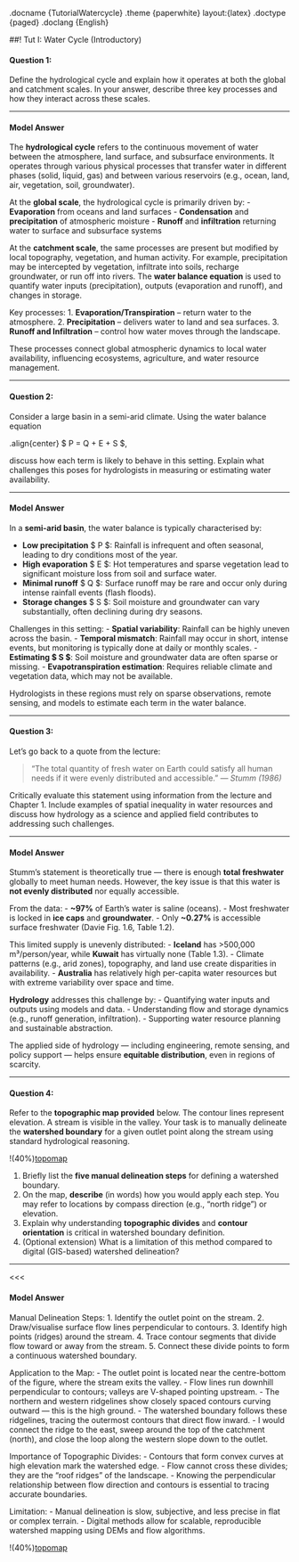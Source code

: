 .docname {TutorialWatercycle}
.theme {paperwhite} layout:{latex}
<!-- Change here to paged/slides/plain to test a different document type -->
.doctype {paged}
.doclang {English}

##! Tut I: Water Cycle (Introductory)

#### Question 1:

Define the hydrological cycle and explain how it operates at both the global and catchment scales.
In your answer, describe three key processes and how they interact across these scales.

---

#### Model Answer

The **hydrological cycle** refers to the continuous movement of water between the atmosphere, land surface, and subsurface environments. It operates through various physical processes that transfer water in different phases (solid, liquid, gas) and between various reservoirs (e.g., ocean, land, air, vegetation, soil, groundwater).

At the **global scale**, the hydrological cycle is primarily driven by:
- **Evaporation** from oceans and land surfaces
- **Condensation** and **precipitation** of atmospheric moisture
- **Runoff** and **infiltration** returning water to surface and subsurface systems

At the **catchment scale**, the same processes are present but modified by local topography, vegetation, and human activity. For example, precipitation may be intercepted by vegetation, infiltrate into soils, recharge groundwater, or run off into rivers. The **water balance equation** is used to quantify water inputs (precipitation), outputs (evaporation and runoff), and changes in storage.

Key processes:
1. **Evaporation/Transpiration** – return water to the atmosphere.
2. **Precipitation** – delivers water to land and sea surfaces.
3. **Runoff and Infiltration** – control how water moves through the landscape.

These processes connect global atmospheric dynamics to local water availability, influencing ecosystems, agriculture, and water resource management.

---

#### Question 2:

Consider a large basin in a semi-arid climate.  Using the water balance equation

.align{center}
    $ P = Q + E + \Delta S $,

discuss how each term is likely to behave in this setting.
Explain what challenges this poses for hydrologists in measuring or estimating water availability.

---

#### Model Answer

In a **semi-arid basin**, the water balance is typically characterised by:

- **Low precipitation** $ P $: Rainfall is infrequent and often seasonal, leading to dry conditions most of the year.
- **High evaporation** $ E $: Hot temperatures and sparse vegetation lead to significant moisture loss from soil and surface water.
- **Minimal runoff** $ Q $: Surface runoff may be rare and occur only during intense rainfall events (flash floods).
- **Storage changes** $ \Delta S $: Soil moisture and groundwater can vary substantially, often declining during dry seasons.

Challenges in this setting:
- **Spatial variability**: Rainfall can be highly uneven across the basin.
- **Temporal mismatch**: Rainfall may occur in short, intense events, but monitoring is typically done at daily or monthly scales.
- **Estimating $ \Delta S $**: Soil moisture and groundwater data are often sparse or missing.
- **Evapotranspiration estimation**: Requires reliable climate and vegetation data, which may not be available.

Hydrologists in these regions must rely on sparse observations, remote sensing, and models to estimate each term in the water balance.

---

#### Question 3:

Let's go back to a quote from the lecture:

> “The total quantity of fresh water on Earth could satisfy all human needs if it were evenly distributed and accessible.”
> — *Stumm (1986)*

Critically evaluate this statement using information from the lecture and Chapter 1.  Include examples of spatial inequality in water resources and discuss how hydrology as a science and applied field contributes to addressing such challenges.

---

#### Model Answer

Stumm’s statement is theoretically true — there is enough **total freshwater** globally to meet human needs. However, the key issue is that this water is **not evenly distributed** nor equally accessible.

From the data:
- **~97%** of Earth’s water is saline (oceans).
- Most freshwater is locked in **ice caps** and **groundwater**.
- Only **~0.27%** is accessible surface freshwater (Davie Fig. 1.6, Table 1.2).

This limited supply is unevenly distributed:
- **Iceland** has >500,000 m³/person/year, while **Kuwait** has virtually none (Table 1.3).
- Climate patterns (e.g., arid zones), topography, and land use create disparities in availability.
- **Australia** has relatively high per-capita water resources but with extreme variability over space and time.

**Hydrology** addresses this challenge by:
- Quantifying water inputs and outputs using models and data.
- Understanding flow and storage dynamics (e.g., runoff generation, infiltration).
- Supporting water resource planning and sustainable abstraction.

The applied side of hydrology — including engineering, remote sensing, and policy support — helps ensure **equitable distribution**, even in regions of scarcity.

---

#### Question 4:

Refer to the **topographic map provided** below. The contour lines represent elevation. A stream is visible in the valley. Your task is to manually delineate the **watershed boundary** for a given outlet point along the stream using standard hydrological reasoning.

!(40%)[topomap](image/tutorial_usgs_catchment.png "A hypothetical topographic map of a catchment")

1. Briefly list the **five manual delineation steps** for defining a watershed boundary.
2. On the map, **describe** (in words) how you would apply each step. You may refer to locations by compass direction (e.g., "north ridge") or elevation.
3. Explain why understanding **topographic divides** and **contour orientation** is critical in watershed boundary definition.
4. (Optional extension) What is a limitation of this method compared to digital (GIS-based) watershed delineation?

---
<<<

#### Model Answer
Manual Delineation Steps:
1. Identify the outlet point on the stream.
2. Draw/visualise surface flow lines perpendicular to contours.
3. Identify high points (ridges) around the stream.
4. Trace contour segments that divide flow toward or away from the stream.
5. Connect these divide points to form a continuous watershed boundary.

Application to the Map:
- The outlet point is located near the centre-bottom of the figure, where the stream exits the valley.
- Flow lines run downhill perpendicular to contours; valleys are V-shaped pointing upstream.
- The northern and western ridgelines show closely spaced contours curving outward — this is the high ground.
- The watershed boundary follows these ridgelines, tracing the outermost contours that direct flow inward.
- I would connect the ridge to the east, sweep around the top of the catchment (north), and close the loop along the western slope down to the outlet.

Importance of Topographic Divides:
- Contours that form convex curves at high elevation mark the watershed edge.
- Flow cannot cross these divides; they are the "roof ridges" of the landscape.
- Knowing the perpendicular relationship between flow direction and contours is essential to tracing accurate boundaries.

Limitation:
- Manual delineation is slow, subjective, and less precise in flat or complex terrain.
- Digital methods allow for scalable, reproducible watershed mapping using DEMs and flow algorithms.


!(40%)[topomap](image/tutorial_usgs_catchment_answer.png "Catchment boundary delineation")